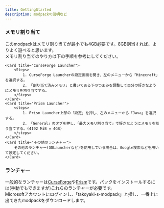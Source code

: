```yaml
---
title: GettingStarted
description: modpackの説明など
---
```


### メモリ割り当て

このmodpackはメモリ割り当てが最小でも4GB必要です。8GB割当すれば、よりよく遊べると思います。  
メモリ割り当てのやり方は下の手順を参考にしてください。  

    <Card title="CurseForge Launcher">
        <Steps>
            1. CurseForge Launcherの設定画面を開き、左のメニューから「Minecraft」を選択する。
            2. 「割り当て済みメモリ」と書いてある下のつまみを調整して自分の好きなようにメモリを割り当てする。
        </Steps>
    </Card>
    <Card title="Prism Launcher">
        <steps>
            1. Prism Launcher上部の「設定」を押し、左のメニューから「Java」を選択する。
            2. 「General」のタブを押し、「最大メモリ割り当て」で好きなようにメモリを割り当てする。(4192 MiB = 4GB)
        </steps>
    </Card>
    <Card title="その他のランチャー">
        その他のランチャー(GDLauncherなど)を使用している場合は、Google検索などを用いて設定してください。
    </Card>

### ランチャー

一般的なランチャーは[CurseForge](https://www.curseforge.com/download/app)や[Prism](https://prismlauncher.org)です。パックをインストールするには(手動でもできますが)これらのランチャーが必要です。  
Microsoftアカウントにログインし、「takoyaki-s-modpack」と探し、一番上に出てきたmodpackをダウンロードします。
